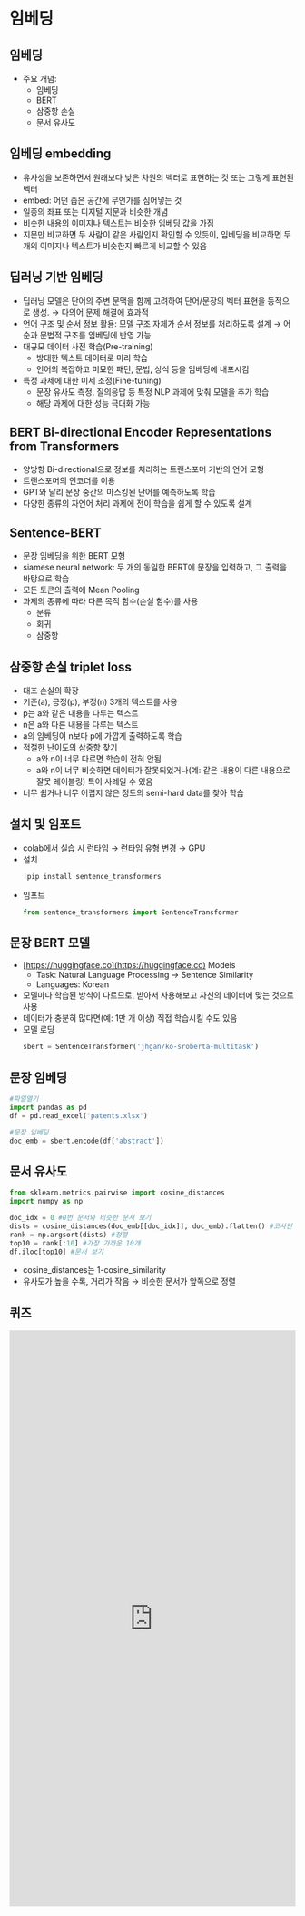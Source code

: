 # 임베딩

## 임베딩

  * 주요 개념:
      * 임베딩
      * BERT
      * 삼중항 손실
      * 문서 유사도

## 임베딩 embedding



  * 유사성을 보존하면서 원래보다 낮은 차원의 벡터로 표현하는 것 또는 그렇게 표현된 벡터
  * embed: 어떤 좁은 공간에 무언가를 심어넣는 것
  * 일종의 좌표 또는 디지털 지문과 비슷한 개념
  * 비슷한 내용의 이미지나 텍스트는 비슷한 임베딩 값을 가짐
  * 지문만 비교하면 두 사람이 같은 사람인지 확인할 수 있듯이, 임베딩을 비교하면 두 개의 이미지나 텍스트가 비슷한지 빠르게 비교할 수 있음

## 딥러닝 기반 임베딩

  * 딥러닝 모델은 단어의 주변 문맥을 함께 고려하여 단어/문장의 벡터 표현을 동적으로 생성. → 다의어 문제 해결에 효과적
  * 언어 구조 및 순서 정보 활용: 모델 구조 자체가 순서 정보를 처리하도록 설계 → 어순과 문법적 구조를 임베딩에 반영 가능
  * 대규모 데이터 사전 학습(Pre-training)
      * 방대한 텍스트 데이터로 미리 학습
      * 언어의 복잡하고 미묘한 패턴, 문법, 상식 등을 임베딩에 내포시킴
  * 특정 과제에 대한 미세 조정(Fine-tuning)
      * 문장 유사도 측정, 질의응답 등 특정 NLP 과제에 맞춰 모델을 추가 학습
      * 해당 과제에 대한 성능 극대화 가능

## BERT Bi-directional Encoder Representations from Transformers

  * 양방향 Bi-directional으로 정보를 처리하는 트랜스포머 기반의 언어 모형
  * 트랜스포머의 인코더를 이용
  * GPT와 달리 문장 중간의 마스킹된 단어를 예측하도록 학습
  * 다양한 종류의 자연어 처리 과제에 전이 학습을 쉽게 할 수 있도록 설계


## Sentence-BERT


  * 문장 임베딩을 위한 BERT 모형
  * siamese neural network: 두 개의 동일한 BERT에 문장을 입력하고, 그 출력을 바탕으로 학습
  * 모든 토큰의 출력에 Mean Pooling
  * 과제의 종류에 따라 다른 목적 함수(손실 함수)를 사용
      * 분류
      * 회귀
      * 삼중항

## 삼중항 손실 triplet loss


  * 대조 손실의 확장
  * 기준(a), 긍정(p), 부정(n) 3개의 텍스트를 사용
  * p는 a와 같은 내용을 다루는 텍스트
  * n은 a와 다른 내용을 다루는 텍스트
  * a의 임베딩이 n보다 p에 가깝게 출력하도록 학습
  * 적절한 난이도의 삼중항 찾기
      * a와 n이 너무 다르면 학습이 전혀 안됨
      * a와 n이 너무 비슷하면 데이터가 잘못되었거나(예: 같은 내용이 다른 내용으로 잘못 레이블링) 특이 사례일 수 있음
  * 너무 쉽거나 너무 어렵지 않은 정도의 semi-hard data를 찾아 학습

## 설치 및 임포트

  * colab에서 실습 시 런타임 → 런타임 유형 변경 → GPU
  * 설치
    ```python
    !pip install sentence_transformers
    ```
  * 임포트
    ```python
    from sentence_transformers import SentenceTransformer
    ```

## 문장 BERT 모델

  * [https://huggingface.co](https://huggingface.co) Models
      * Task: Natural Language Processing → Sentence Similarity
      * Languages: Korean
  * 모델마다 학습된 방식이 다르므로, 받아서 사용해보고 자신의 데이터에 맞는 것으로 사용
  * 데이터가 충분히 많다면(예: 1만 개 이상) 직접 학습시킬 수도 있음
  * 모델 로딩
    ```python
    sbert = SentenceTransformer('jhgan/ko-sroberta-multitask')
    ```

## 문장 임베딩

```python
#파일열기
import pandas as pd
df = pd.read_excel('patents.xlsx')

#문장 임베딩
doc_emb = sbert.encode(df['abstract'])
```

## 문서 유사도

```python
from sklearn.metrics.pairwise import cosine_distances
import numpy as np

doc_idx = 0 #0번 문서와 비슷한 문서 보기
dists = cosine_distances(doc_emb[[doc_idx]], doc_emb).flatten() #코사인 거리
rank = np.argsort(dists) #정렬
top10 = rank[:10] #가장 가까운 10개
df.iloc[top10] #문서 보기
```

  * cosine\_distances는 1-cosine\_similarity
  * 유사도가 높을 수록, 거리가 작음 → 비슷한 문서가 앞쪽으로 정렬

## 퀴즈

<iframe src="https://tally.so/embed/w4dy0B?alignLeft=1&hideTitle=1&transparentBackground=1&dynamicHeight=1" loading="lazy" width="100%" height="1013" frameborder="0" marginheight="0" marginwidth="0" title="[통계] 임베딩"></iframe>